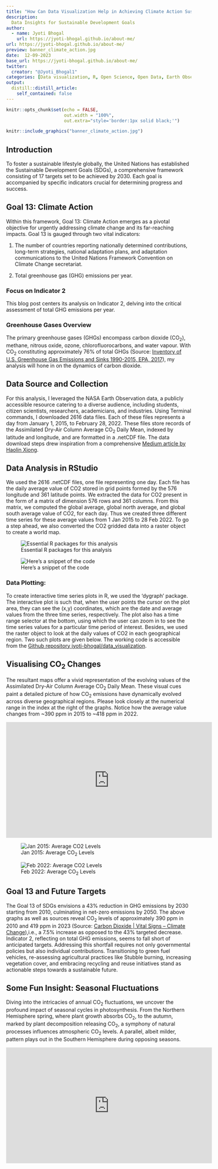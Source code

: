 ```yaml
---
title: "How Can Data Visualization Help in Achieving Climate Action Sustainable Developemnt Goal?"
description: 
  Data Insights for Sustainable Development Goals
author:
  - name: Jyoti Bhogal
    url: https://jyoti-bhogal.github.io/about-me/
url: https://jyoti-bhogal.github.io/about-me/
preview: banner_climate_action.jpg
date:  12-09-2023
base_url: https://jyoti-bhogal.github.io/about-me/
twitter:
  creator: "@Jyoti_Bhogal1"
categories: [Data visualization, R, Open Science, Open Data, Earth Observation Data, NASA, Geospatial, Maps, Sustainable Development Goal, Climate Action] 
output:
  distill::distill_article:
    self_contained: false
---
```


```r
knitr::opts_chunk$set(echo = FALSE,
                      out.width = "100%",
                      out.extra="style='border:1px solid black;'")

```

```r
knitr::include_graphics("banner_climate_action.jpg")
```

 
## Introduction
To foster a sustainable lifestyle globally, the United Nations has established the Sustainable Development Goals (SDGs), a comprehensive framework consisting of 17 targets set to be achieved by 2030. Each goal is accompanied by specific indicators crucial for determining progress and success.

## Goal 13: Climate Action
Within this framework, Goal 13: Climate Action emerges as a pivotal objective for urgently addressing climate change and its far-reaching impacts. Goal 13 is gauged through two vital indicators:

1. The number of countries reporting nationally determined contributions, long-term strategies, national adaptation plans, and adaptation communications to the United Nations Framework Convention on Climate Change secretariat.

2. Total greenhouse gas (GHG) emissions per year.

### Focus on Indicator 2
This blog post centers its analysis on Indicator 2, delving into the critical assessment of total GHG emissions per year.

### Greenhouse Gases Overview
The primary greenhouse gases (GHGs) encompass carbon dioxide (CO~2~), methane, nitrous oxide, ozone, chlorofluorocarbons, and water vapour. With CO~2~ constituting approximately 76% of total GHGs (Source: [Inventory of U.S. Greenhouse Gas Emissions and Sinks 1990-2015, EPA, 2017](https://www.epa.gov/ghgemissions/inventory-us-greenhouse-gas-emissions-and-sinks)), my analysis will hone in on the dynamics of carbon dioxide.

## Data Source and Collection
For this analysis, I leveraged the NASA Earth Observation data, a publicly accessible resource catering to a diverse audience, including students, citizen scientists, researchers, academicians, and industries. Using Terminal commands, I downloaded 2616 data files. Each of these files represents a day from January 1, 2015, to February 28, 2022. These files store records of the Assimilated Dry-Air Column Average CO~2~ Daily Mean, indexed by latitude and longitude, and are formatted in a .netCDF file. The data download steps drew inspiration from a comprehensive [Medium article by Haolin Xiong](https://medium.com/@xhl272703370/tutorial-on-how-to-download-multiple-earthdata-urls-78c96df4c1c7).

## Data Analysis in RStudio
We used the 2616 .netCDF files, one file representing one day. Each file has the daily average value of CO2 stored in grid points formed by the 576 longitude and 361 latitude points. We extracted the data for CO2 present in the form of a matrix of dimension 576 rows and 361 columns. From this matrix, we computed the global average, global north average, and global south average value of CO2, for each day. Thus we created three different time series for these average values from 1 Jan 2015 to 28 Feb 2022. To go a step ahead, we  also converted the CO2 gridded data into a raster object to create a world map.


![Essential R packages for this analysis](packages.png)

![Here's a snippet of the code](geospatial_plot_function.png)

### Data Plotting:
To create interactive time series plots in R, we used the ‘dygraph’ package. The interactive plot is such that, when the user points the cursor on the plot area, they can see the (x,y) coordinates, which are the date and average values from the three time series, respectively. The plot also has a time range selector at the bottom, using which the user can zoom in to see the time series values for a particular time period of interest. Besides, we used the raster object to look at the daily values of CO2 in each geographical region. Two such plots are given below. The working code is accessible from the [Github repository jyoti-bhogal/data_visualization](https://github.com/jyoti-bhogal/data_visualization/blob/main/Geospatial_plot_function.R). 


## Visualising CO~2~ Changes
The resultant maps offer a vivid representation of the evolving values of the Assimilated Dry-Air Column Average CO~2~ Daily Mean. These visual cues paint a detailed picture of how CO~2~ emissions have dynamically evolved across diverse geographical regions. Please look closely at the numerical range in the index at the right of the graphs. Notice how the average value changes from ~390 ppm in 2015 to ~418 ppm in 2022.



<iframe width="560" height="315" src="https://www.youtube.com/embed/4ShS9WI-gic?si=a90oUEi1MNf60GfM" title="YouTube video player" frameborder="0" allow="accelerometer; autoplay; clipboard-write; encrypted-media; gyroscope; picture-in-picture; web-share" allowfullscreen></iframe>


![Jan 2015: Average CO~2~ Levels](jan_2015_global_map.png)

![Feb 2022: Average CO~2~ Levels](feb_2022_global_map.png)






## Goal 13 and Future Targets
The Goal 13 of SDGs envisions a 43% reduction in GHG emissions by 2030 starting from 2010, culminating in net-zero emissions by 2050. The above graphs as well as sources reveal CO~2~ levels of approximately 390 ppm in 2010 and 419 ppm in 2023 (Source: [Carbon Dioxide | Vital Signs – Climate Change](https://climate.nasa.gov/vital-signs/carbon-dioxide/#:~:text=Although%20total%20CO2%20is,photosynthesis%20on%20a%20massive%20scale.)),i.e., a 7.5% increase as opposed to the 43% targeted decrease. Indicator 2, reflecting on total GHG emissions, seems to fall short of anticipated targets. Addressing this shortfall requires not only governmental policies but also individual contributions. Transitioning to green fuel vehicles, re-assessing agricultural practices like Stubble burning, increasing vegetation cover, and embracing recycling and reuse initiatives stand as actionable steps towards a sustainable future.


## Some Fun Insight:  Seasonal Fluctuations
Diving into the intricacies of annual CO~2~ fluctuations, we uncover the profound impact of seasonal cycles in photosynthesis. From the Northern Hemisphere spring, where plant growth absorbs CO~2~, to the autumn, marked by plant decomposition releasing CO~2~, a symphony of natural processes influences atmospheric CO~2~ levels. A parallel, albeit milder, pattern plays out in the Southern Hemisphere during opposing seasons.


<iframe width="560" height="315" src="https://www.youtube.com/embed/Jtxx52XOx7I?si=wOEqck4N_nilDQdO" title="YouTube video player" frameborder="0" allow="accelerometer; autoplay; clipboard-write; encrypted-media; gyroscope; picture-in-picture; web-share" allowfullscreen></iframe>


 